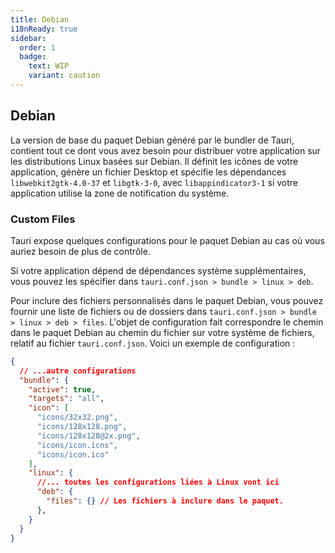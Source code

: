 ```yaml
---
title: Debian
i18nReady: true
sidebar:
  order: 1
  badge:
    text: WIP
    variant: caution
---
```




## Debian
La version de base du paquet Debian généré par le bundler de Tauri, contient tout ce dont vous avez besoin pour distribuer votre application sur les distributions Linux basées sur Debian. Il définit les icônes de votre application, génère un fichier Desktop et spécifie les dépendances `libwebkit2gtk-4.0-37` et `libgtk-3-0`, avec `libappindicator3-1` si votre application utilise la zone de notification du système.

### Custom Files

Tauri expose quelques configurations pour le paquet Debian au cas où vous auriez besoin de plus de contrôle.

Si votre application dépend de dépendances système supplémentaires, vous pouvez les spécifier dans `tauri.conf.json > bundle > linux > deb`.

Pour inclure des fichiers personnalisés dans le paquet Debian, vous pouvez fournir une liste de fichiers ou de dossiers dans `tauri.conf.json > bundle > linux > deb > files`. L'objet de configuration fait correspondre le chemin dans le paquet Debian au chemin du fichier sur votre système de fichiers, relatif au fichier `tauri.conf.json`. Voici un exemple de configuration :

```json
{
  // ...autre configurations
  "bundle": {
    "active": true,
    "targets": "all",
    "icon": [
      "icons/32x32.png",
      "icons/128x128.png",
      "icons/128x128@2x.png",
      "icons/icon.icns",
      "icons/icon.ico"
    ],
    "linux": {
      //... toutes les configurations liées à Linux vont ici 
      "deb": {
        "files": {} // Les fichiers à inclure dans le paquet.
      },
    }
  }
}

```
<Stub />
